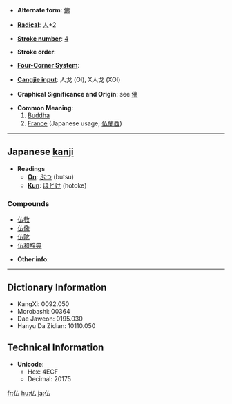 * '''Alternate form''': [[佛]]

* '''[[Wiktionary:Chinese radical index| Radical]]''': [[Wiktionary:Chinese radical index 人|人]]+2

* '''[[Wiktionary:Chinese total strokes index|Stroke number]]''': [[Wiktionary:Chinese total strokes index 4|4]]

* '''Stroke order''': 

* '''[[Wiktionary:Chinese four corner index|Four-Corner System]]''': 

* '''[[Wiktionary:Chinese Cangjie index|Cangjie input]]''': 人戈 (OI), X人戈 (XOI)

* '''Graphical Significance and Origin''': see [[佛]]

* '''Common Meaning''':
*# [[Buddha]]
*# [[France]] (Japanese usage; [[仏蘭西]])

----

== Japanese [[kanji]] ==

* '''Readings'''
** '''[[On]]''': [[ぶつ]] (butsu)
** '''[[Kun]]''': [[ほとけ]] (hotoke)

===Compounds===
*[[仏教]]
*[[仏像]]
*[[仏陀]]
*[[仏和辞典]]

* '''Other info''':  

----

== Dictionary Information ==

* KangXi: 0092.050
* Morobashi: 00364
* Dae Jaweon: 0195.030
* Hanyu Da Zidian: 10110.050

== Technical Information ==

* '''Unicode''':
** Hex: 4ECF
** Decimal: 20175
[[fr:仏]]
[[hu:仏]]
[[ja:仏]]